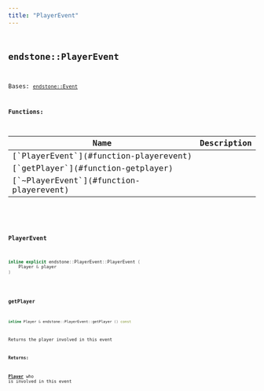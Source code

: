 ```yaml
---
title: "PlayerEvent"
---
```


## <code className="doc-symbol doc-symbol-class"/> endstone::PlayerEvent

Bases: [`endstone::Event`](classendstone_1_1_event.md)
















**Functions:**

<table>
<thead>
   <tr>
      <th>Name</th>
      <th>Description</th>
   </tr>
</thead>
<tbody>
<tr key="classendstone_1_1_player_event_1a244b2be43274af72138b157f63455419">
    <td>[`PlayerEvent`](#function-playerevent)</td>
    <td></td>
</tr>
<tr key="classendstone_1_1_player_event_1a3ad904b05886ce30c7299500d9a57fdb">
    <td>[`getPlayer`](#function-getplayer)</td>
    <td></td>
</tr>
<tr key="classendstone_1_1_player_event_1ab31b937251b8ccc1c72c275d1c7a522b">
    <td>[`~PlayerEvent`](#function-playerevent)</td>
    <td></td>
</tr>
</tbody>
</table>

### <code className="doc-symbol doc-symbol-function"/> PlayerEvent

```cpp
inline explicit endstone::PlayerEvent::PlayerEvent (
    Player & player
) 
```


### <code className="doc-symbol doc-symbol-function"/> getPlayer

```cpp
inline Player & endstone::PlayerEvent::getPlayer () const
```


Returns the player involved in this event




**Returns:**

[**Player**](classendstone_1_1_player.md) who is involved in this event 





        